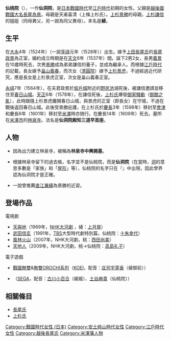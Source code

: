 {{Japanese|japanese=仙桃院|kana=せんとういん|romaji=Sentōin}}
'''仙桃院'''（{{bd||1524年或1528年|1609年|3月20日|}}），一作'''仙洞院'''，是[[日本戰國時代|日本戰國時代]]至[[江戶時代|江戶時代]]初期的女性。父親是[[越後國|越後國]][[戰國大名|戰國大名]][[長尾為景|長尾為景]]。母親是天甫喜清（上條上杉氏）。[[上杉景勝|上杉景勝]]的母親。[[上杉謙信|上杉謙信]]的姐姐（同母異父，另一說為同父異母）。本名是'''綾'''。

== 生平 ==
在[[大永|大永]]4年（1524年）（一說[[享祿|享祿]]元年（1528年））出生。嫁予[[上田長尾氏|上田長尾氏]]的[[長尾政景|長尾政景]]為正室，婚約成立時期是在[[天文_(後奈良天皇)|天文]]6年（1537年）間。誕下2男2女，長男[[長尾義景|義景]]在10歲時死去，次男[[上杉景勝|景勝]]成為弟弟謙信的養子，並成為繼承人。而根據[[江戶時代|江戶時代]]的{{tsl|ja|軍記物}}記載，長女嫁予[[畠山義春|畠山義春]]，而次女（[[清圓院|清圓院]]）嫁予[[上杉景虎|上杉景虎]]，不過經過近代研究，應是長女是上杉景虎正室，次女是畠山義春正室。

[[永祿|永祿]]7年（1564年），在夫君政景於[[坂戶城|坂戶城]]附近的[[野尻池|野尻池]]溺死後，被謙信邀請並移住至[[春日山城|春日山城]]。[[天正_(日本)|天正]]6年（1578年），在謙信死後，[[上杉氏|上杉氏]]爆發[[御家騷動|御家騷動]]（[[御館之亂|御館之亂]]），此時跟隨上杉景虎離開春日山城，與景虎的正室（即長女）在{{tsl|ja|御館}}守城，不過在戰後返回春日山城。此後受景勝庇護，在上杉氏於[[慶長|慶長]]3年（1598年）移封至[[會津|會津]]和慶長6年（1601年）移封至[[米澤|米澤]]時亦随行。在慶長14年（1609年）死去。墓所在[[米澤市|米澤市]]的[[林泉寺_(米澤市)|林泉寺]]。法名是'''仙洞院殿知三道早首座'''。

== 人物 ==
*因為出力建立林泉寺，被稱為'''林泉寺中興開基'''。

*根據林泉寺留下的過去帳，名字並不是仙桃院，而是'''仙洞院'''（在當時，[[洞_(武家)|洞]]的意思多數是「家族」和「[[屋形|屋形]]」等），仙桃院的名字只在『{{tsl|ja|北越軍談}}』中出現，因此學界認為仙洞院才是正確。

*一說曾推薦[[直江兼續|直江兼續]]為景勝的近習。

== 登場作品 ==
;電視劇
*[[天與地_(大河劇)|天與地]]（1969年，[[NHK大河劇|NHK大河劇]] ，綾：[[上月晃|上月晃]]）
*[[武田信玄_(1991年電視劇)|武田信玄]]（1991年，[[TBS|TBS]]大型時代劇特別篇，仙桃院：[[十朱幸代|十朱幸代]]）
*[[風林火山_(大河劇)|風林火山]]（2007年，NHK大河劇，桃：[[西田尚美|西田尚美]]）
*[[天地人_(大河劇)|天地人]]（2009年，NHK大河劇，桃→仙桃院：[[高島礼子|高島礼子]]）

;電子遊戲
*[[戰國無雙|戰國無雙]]&[[無雙OROCHI系列|無雙OROCHI系列]]（[[KOEI|KOEI]]，配音：[[庄司宇芽香|庄司宇芽香]]（綾御前））
*{{tsl|ja|戦国大戦|戰國大戰}}（[[SEGA|SEGA]]，配音：[[古川小百合|古川小百合]]（綾姬）、[[土谷麻貴|土谷麻貴]]（仙桃院））

== 相關條目 ==
*[[長尾氏|長尾氏]]
*[[上杉氏|上杉氏]]

[[Category:戰國時代女性_(日本)|Category:戰國時代女性 (日本)]]
[[Category:安土桃山時代女性|Category:安土桃山時代女性]]
[[Category:江戶時代女性|Category:江戶時代女性]]
[[Category:越後長尾氏|Category:越後長尾氏]]
[[Category:米澤藩人物|Category:米澤藩人物]]